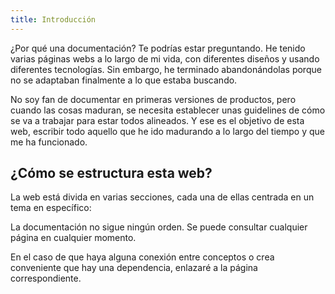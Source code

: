 ```yaml
---
title: Introducción
---
```



¿Por qué una documentación? Te podrías estar preguntando. He tenido varias páginas webs a lo largo de mi vida, con diferentes diseños y usando diferentes tecnologías. Sin embargo, he terminado abandonándolas porque no se adaptaban finalmente a lo que estaba buscando.

No soy fan de documentar en primeras versiones de productos, pero cuando las cosas maduran, se necesita establecer unas guidelines de cómo se va a trabajar para estar todos alineados. Y ese es el objetivo de esta web, escribir todo aquello que he ido madurando a lo largo del tiempo y que me ha funcionado.

## ¿Cómo se estructura esta web?

La web está divida en varias secciones, cada una de ellas centrada en un tema en específico:

<CardGrid>
    <LinkCard
        title="About"
        href="/about/me"
        description="Conoce un poco más sobre mi"
    />
</CardGrid>

<Aside>La documentación no sigue ningún orden. Se puede consultar cualquier página en cualquier momento.</Aside>

En el caso de que haya alguna conexión entre conceptos o crea conveniente que hay una dependencia, enlazaré a la página correspondiente.